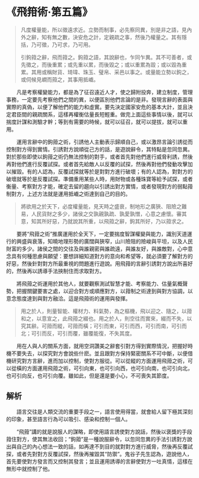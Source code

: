 # 《飛箝術·第五篇》

> 凡度權量能，所以徵遠求近。立勢而制事，必先察同異，別是非之語，見內外之辭，知有無之數，決安危之計，定親疏之事，然後乃權量之。其有隱括，乃可徵，乃可求，乃可用。
>
> 引鉤箝之辭，飛而箝之。鉤箝之語，其說辭也，乍同乍異。其不可善者，或先徵之，而後重累；或先重以累，而後毀之；或以重累為毀；或以毀為重累。其用或稱財貨、琦瑋、珠玉、璧帛、采邑以事之。或量能立勢以鉤之，或伺候見𡼏而箝之，其事用抵巇。

&emsp;&emsp;凡是考察權變能力，都是為了征召遠近人才，使之歸附投奔，建立制度，管理事務，一定要先考察他們之間的異，以便區別他們言論的是非。發現言辭的表面與實際的真偽，以便了解他們的能力和虛實。要先決定國家安危的基本大計，並且決定君臣間的親疏關系，這樣再權衡估量長短輕重。做完上面這些事情以後，就可以揣度計謀和測驗才幹；等到有需要的時候，就可以征召，就可以提拔，就可以重用。

&emsp;&emsp;運用言辭中的鉤箝之術，引誘他人主動表示歸順自己，或以激昂言論引誘從而控制對方得到實情。引誘對方說順從己方的話，是遊說辭令，其特點是忽同忽異。對於那些即使以鉤箝之術仍無法控制的對手，或者首先對他們進行威脅利誘，然後再對他們進行反覆試探。或者首先給敵人以反覆的試探，然後再對他們發動攻擊加以摧毀。有的人認為，反覆試探就等於是對對方進行破壞；有的人認為，對對方的破壞就等於是反覆試探。準備重用某些人時，用財物或各種珠寶等給予試探，或者衡量、考察對方才能，確定去留的趨向以引誘出對方實情，或者發現對方的弱點箝制對方，上述方法就是運用抵巇之術達到自己的目的。

> 將欲用之於天下，必度權量能，見天時之盛衰，制地形之廣狹、阻險之難易，人民貨財之多少，諸侯之交孰親孰疏、孰愛孰憎，心意之慮懷。審其意，知其所好惡，乃就說其所重，以飛箝之辭，鉤其所好，乃以箝求之。

&emsp;&emsp;要將“飛箝之術”推廣運用於全天下，一定要揣度智謀權變與能力，識別天道運行的興盛與衰落，知曉地理形勢的廣闊與狹窄，山川險阻的險峻與平坦，以及人民財富的多少。諸侯之間的交往及與誰親密與誰疏遠，與誰友好，與誰敵對，心中意念具有何種思慮與願望：要想詳細知道對方的意向和希望等，就必須要了解對方的好惡，然後針對對方所最重視的問題進行遊說。用飛箝的言辭引誘對方說出所喜好的，然後再以誘導手法挾制住而求取對方。

&emsp;&emsp;將飛箝之術運用於其他人，就要觀察測試智慧才能、考察能力、估量氣概聲勢，把握關鍵要害之處，以迎合對方或順應對方，以箝制之術達到與對方協調，以意念態度達到與對方融洽。這是飛箝術的運用與發揮。

> 用之於人，則量智能、權材力、料氣勢，為之樞機，飛以迎之、隨之，以箝和之，以意宣之，此飛箝之綴也。用之於人，則空往而實來，綴而不失，以究其辭。可箝而縱，可箝而橫；可引而東，可引而西，可引而南，可引而北；可引而反，可引而覆，雖覆能復，不失其度。

&emsp;&emsp;用在人與人的關系方面，就用空洞讚美之辭套引對方得到實際情況，把握好時機不要失去，以探究對方會說些什麽。並且跟對方保持緊密關系不可中斷，以便借機研究對方言辭，進而加以控制，使對方服從。可以從縱的方面運用飛箝之術，可以從橫的方面運用飛箝之術，可引向東，也可引向西，也可引向南，也可引向北，也可引向反，也可引向覆。雖如此，但是還是要小心，不可喪失其節度。

## 解析

&emsp;&emsp;語言交往是人類交流的重要手段之一，語言使用得當，就會給人留下極其深刻的印象，甚至語言行為可以吸引、感染和控制一個人。

&emsp;&emsp;“飛箝”講的就是說服人的謀略，即使用語言誘使對方說話，然後以褒獎的手段箝住對方，使其無法收回；“鉤箝”是一種說服辭令，以忽同忽異的手法引誘對方說出與自己的內心想法一致的話，如再達不到目的就對對方進行威脅，然後再反覆試探，或者先對對方反覆試探，然後再摧毀其“防禦”。鬼谷子先生認為，遊說他人，首先要使對方發言而又控制其發言；並且運用誘導的言辭使對方一吐真情，這樣在無形中就控制了他。
